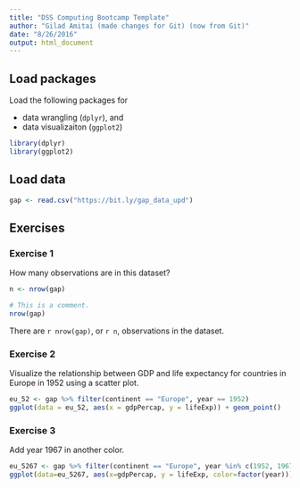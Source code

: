 ```yaml
---
title: "DSS Computing Bootcamp Template"
author: "Gilad Amitai (made changes for Git) (now from Git)"
date: "8/26/2016"
output: html_document
---
```


## Load packages

Load the following packages for 

- data wrangling (`dplyr`), and 
- data visualizaiton (`ggplot2`)

```r
library(dplyr)
library(ggplot2)
```

## Load data

```r
gap <- read.csv("https://bit.ly/gap_data_upd")
```

## Exercises

### Exercise 1

How many observations are in this dataset?

```r
n <- nrow(gap)
```

```r
# This is a comment.
nrow(gap)
```

There are `r nrow(gap)`, or `r n`, observations in the dataset.

### Exercise 2

Visualize the relationship between GDP and life expectancy for 
countries in Europe in 1952 using a scatter plot.

```r
eu_52 <- gap %>% filter(continent == "Europe", year == 1952)
ggplot(data = eu_52, aes(x = gdpPercap, y = lifeExp)) + geom_point()  
```

### Exercise 3

Add year 1967 in another color.

```r
eu_5267 <- gap %>% filter(continent == "Europe", year %in% c(1952, 1967))
ggplot(data=eu_5267, aes(x=gdpPercap, y = lifeExp, color=factor(year))) + geom_point()
```
